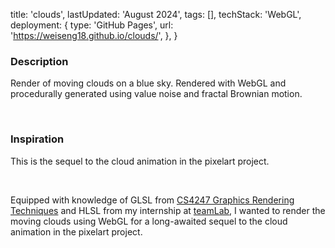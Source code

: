   title: 'clouds',
  lastUpdated: 'August 2024',
  tags: [],
  techStack: 'WebGL',
  deployment: {
    type: 'GitHub Pages',
    url: 'https://weiseng18.github.io/clouds/',
  },
}

### Description

Render of moving clouds on a blue sky. Rendered with WebGL and procedurally generated using value noise and fractal Brownian motion.

<CenteredImage src="../clouds/cloud.gif" alt="Cloud animation with shaders" />
<br />

### Inspiration

This is the sequel to the cloud animation in the <InternalLink href="./pixelart">pixelart</InternalLink> project.

<CenteredImage
  src="../pixelart/cloud.gif"
  alt="Cloud animation in pixelart"
  width="300px"
/>
<br />

Equipped with knowledge of GLSL from [CS4247 Graphics Rendering Techniques](https://nusmods.com/courses/CS4247/graphics-rendering-techniques) and HLSL from my internship at [teamLab](teamlab.art), I wanted to render the moving clouds using WebGL for a long-awaited sequel to the cloud animation in the pixelart project.
